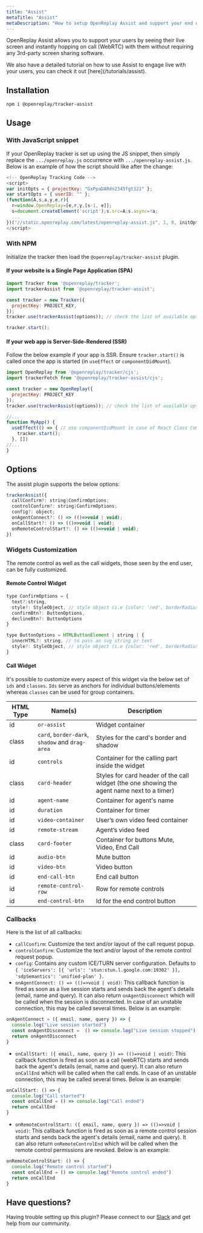 ```yaml
---
title: "Assist"
metaTitle: "Assist"
metaDescription: "How to setup OpenReplay Assist and support your end users through live screen and WebRTC."
---
```



OpenReplay Assist allows you to support your users by seeing their live screen and instantly hopping on call (WebRTC) with them without requiring any 3rd-party screen sharing software.


<Aside type="tip">
  We also have a detailed tutorial on how to use Assist to engage live with your users, you can check it out [here](/tutorials/assist).
</Aside>



## Installation

```bash
npm i @openreplay/tracker-assist
```

## Usage

### With JavaScript snippet

If your OpenReplay tracker is set up using the JS snippet, then simply replace the `.../openreplay.js` occurrence with `.../openreplay-assist.js`. Below is an example of how the script should like after the change:

```js
<!-- OpenReplay Tracking Code -->
<script>
var initOpts = { projectKey: "GxPpaDARdn2345fgt321" };
var startOpts = { userID: "" };
(function(A,s,a,y,e,r){
  r=window.OpenReplay=[e,r,y,[s-1, e]];
  s=document.createElement('script');s.src=A;s.async=!a;
  ...
})("//static.openreplay.com/latest/openreplay-assist.js", 1, 0, initOpts, startOpts);
</script>
```

### With NPM

Initialize the tracker then load the `@openreplay/tracker-assist` plugin.

#### If your website is a Single Page Application (SPA)

```js
import Tracker from '@openreplay/tracker';
import trackerAssist from '@openreplay/tracker-assist';

const tracker = new Tracker({
  projectKey: PROJECT_KEY,
});
tracker.use(trackerAssist(options)); // check the list of available options below

tracker.start();

```

#### If your web app is Server-Side-Rendered (SSR)

Follow the below example if your app is SSR. Ensure `tracker.start()` is called once the app is started (in `useEffect` or `componentDidMount`).

```js
import OpenReplay from '@openreplay/tracker/cjs';
import trackerFetch from '@openreplay/tracker-assist/cjs';

const tracker = new OpenReplay({
  projectKey: PROJECT_KEY
});
tracker.use(trackerAssist(options)); // check the list of available options below

//...
function MyApp() {
  useEffect(() => { // use componentDidMount in case of React Class Component
    tracker.start();
  }, [])
//...
}
```

## Options

The assist plugin supports the below options:

```js
trackerAssist({
  callConfirm?: string|ConfirmOptions;
  controlConfirm?: string|ConfirmOptions;
  config?: object;
  onAgentConnect?: () => (()=>void | void);
  onCallStart?: () => (()=>void | void);
  onRemoteControlStart?: () => (()=>void | void);
})
```

### Widgets Customization

The remote control as well as the call widgets, those seen by the end user, can be fully customized.

#### Remote Control Widget

```js
type ConfirmOptions = {
  text?:string,
  style?: StyleObject, // style object (i.e {color: 'red', borderRadius: '10px'})
  confirmBtn?: ButtonOptions, 
  declineBtn?: ButtonOptions
}

type ButtonOptions = HTMLButtonElement | string | {
  innerHTML?: string, // to pass an svg string or text
  style?: StyleObject, // style object (i.e {color: 'red', borderRadius: '10px'})
}
```

#### Call Widget

It's possible to customize every aspect of this widget via the below set of `ids` and `classes`. `Ids` serve as anchors for individual buttons/elements whereas `classes` can be used for group containers.

| HTML Type | Name(s) | Description |
|----------|-------------|-------------|
|id | `or-assist` | Widget container |
|class | `card`, `border-dark`, `shadow` and `drag-area` | Styles for the card's border and shadow |
|id | `controls`  | Container for the calling part inside the widget |
|class | `card-header` | Styles for card header of the call widget (the one showing the agent name next to a timer) |
|id | `agent-name` | Container for agent's name |
|id | `duration` | Container for timer |
|id | `video-container` | User’s own video feed container |
|id | `remote-stream` | Agent’s video feed |
|class | `card-footer` | Container for buttons Mute, Video, End Call |
|id | `audio-btn` | Mute button |
|id | `video-btn` | Video button |
|id | `end-call-btn` | End call button |
|id | `remote-control-row` | Row for remote controls |
|id | `end-control-btn` | Id for the end control button |

### Callbacks

Here is the list of all callbacks:

- `callConfirm`: Customize the text and/or layout of the call request popup. 
- `controlConfirm`: Customize the text and/or layout of the remote control request popup.
- `config`: Contains any custom ICE/TURN server configuration. Defaults to `{ 'iceServers': [{ 'urls': 'stun:stun.l.google.com:19302' }], 'sdpSemantics': 'unified-plan' }`.
- `onAgentConnect: () => (()=>void | void)`: This callback function is fired as soon as a live session starts and sends back the agent's details (email, name and query). It can also return `onAgentDisconnect` which will be called when the session is disconnected. In case of an unstable connection, this may be called several times. Below is an example:

```js
onAgentConnect = ({ email, name, query }) => {
  console.log("Live session started")
  const onAgentDisconnect =  () => console.log("Live session stopped")
  return onAgentDisconnect
}
```

- `onCallStart: ({ email, name, query }) => (()=>void | void)`: This callback function is fired as soon as a call (webRTC) starts  and sends back the agent's details (email, name and query). It can also return `onCallEnd` which will be called when the call ends. In case of an unstable connection, this may be called several times. Below is an example:

```js
onCallStart: () => {
  console.log("Call started")
  const onCallEnd = () => console.log("Call ended")
  return onCallEnd
}
```

- `onRemoteControlStart: ({ email, name, query }) => (()=>void | void)`: This callback function is fired as soon as a remote control session starts and sends back the agent's details (email, name and query). It can also return `onRemoteControlEnd` which will be called when the remote control permissions are revoked. Below is an example:

```js
onRemoteControlStart: () => {
  console.log("Remote control started")
  const onCallEnd = () => console.log("Remote control ended")
  return onCallEnd
}
```

## Have questions?

Having trouble setting up this plugin? Please connect to our [Slack](https://slack.openreplay.com) and get help from our community.
